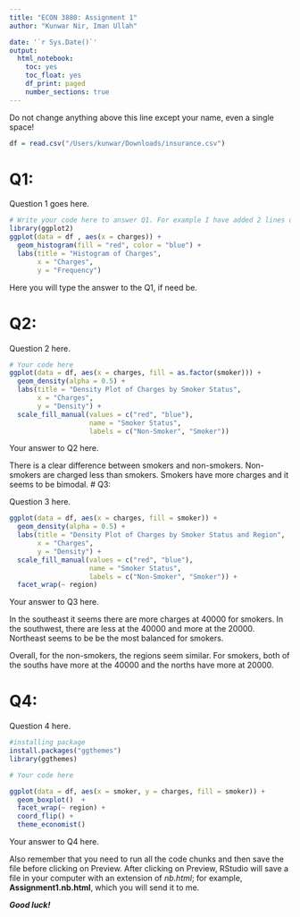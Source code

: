 ```yaml
---
title: "ECON 3880: Assignment 1"
author: "Kunwar Nir, Iman Ullah" 

date: '`r Sys.Date()`'
output: 
  html_notebook: 
    toc: yes
    toc_float: yes
    df_print: paged
    number_sections: true
---
```

Do not change anything above this line except your name, even a single space!

```r
df = read.csv("/Users/kunwar/Downloads/insurance.csv")
```

# Q1:

Question 1 goes here.

```r
# Write your code here to answer Q1. For example I have added 2 lines of code to this code chunk
library(ggplot2)
ggplot(data = df , aes(x = charges)) +
  geom_histogram(fill = "red", color = "blue") +
  labs(title = "Histogram of Charges",
       x = "Charges",
       y = "Frequency")
```

Here you will type the answer to the Q1, if need be. 

# Q2:

Question 2 here.

```r
# Your code here
ggplot(data = df, aes(x = charges, fill = as.factor(smoker))) +
  geom_density(alpha = 0.5) +
  labs(title = "Density Plot of Charges by Smoker Status",
       x = "Charges",
       y = "Density") +
  scale_fill_manual(values = c("red", "blue"), 
                    name = "Smoker Status", 
                    labels = c("Non-Smoker", "Smoker"))

```

Your answer to Q2 here.

There is a clear difference between smokers and non-smokers. Non-smokers are charged less than smokers. Smokers have more charges and it seems to be bimodal.
# Q3:

Question 3 here.

```r
ggplot(data = df, aes(x = charges, fill = smoker)) +
  geom_density(alpha = 0.5) +
  labs(title = "Density Plot of Charges by Smoker Status and Region",
       x = "Charges",
       y = "Density") +
  scale_fill_manual(values = c("red", "blue"), 
                    name = "Smoker Status", 
                    labels = c("Non-Smoker", "Smoker")) +
  facet_wrap(~ region)
```

Your answer to Q3 here.

In the southeast it seems there are more charges at 40000 for smokers. In the southwest, there are less at the 40000 and more at the 20000. Northeast seems to be be the most balanced for smokers.

Overall, for the non-smokers, the regions seem similar. For smokers, both of the souths have more at the 40000 and the norths have more at 20000. 

# Q4:

Question 4 here.

```r
#installing package
install.packages("ggthemes")
library(ggthemes)


```

```r
# Your code here

ggplot(data = df, aes(x = smoker, y = charges, fill = smoker)) +
  geom_boxplot()  +
  facet_wrap(~ region) +
  coord_flip() +
  theme_economist()

```

Your answer to Q4 here.


Also remember that you need to run all the code chunks and then save the file before clicking on Preview. After clicking on Preview, RStudio will save a file in your computer with an extension of *nb.html*; for example, **Assignment1.nb.html**, which you will send it to me.

***Good luck!***



